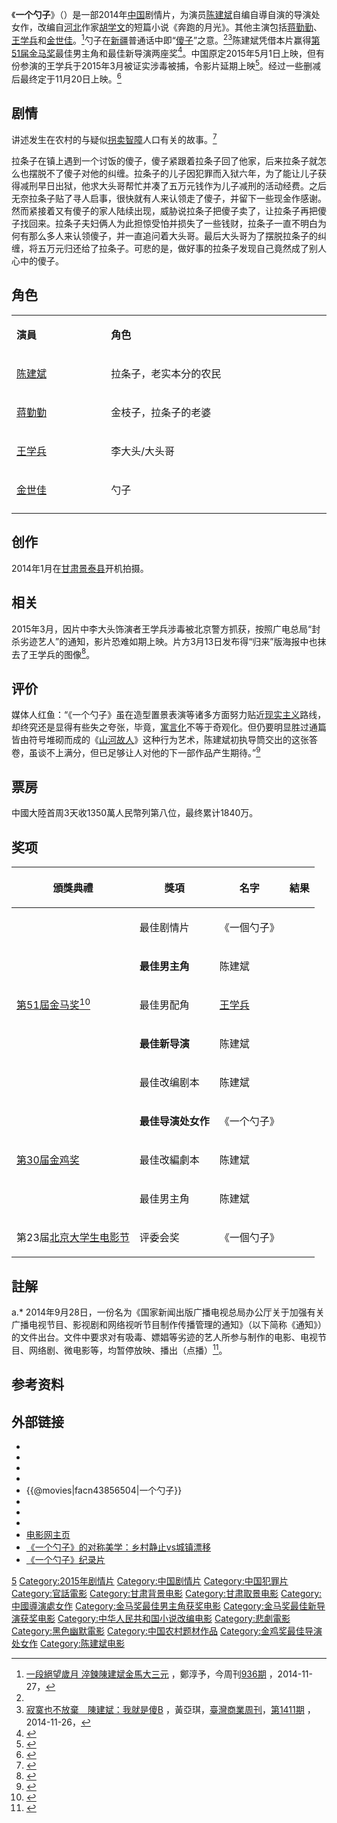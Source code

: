 {{Infobox Film
| name             = 一个勺子
| original_name    = A Fool
| image            = A Fool 2014.jpg
| caption          = 中国海报
| director         = [[陈建斌|陈建斌]]
| producer         = [[宋宪强|宋宪强]]
| writer           = 胡学文<br />[[陈建斌|陈建斌]]
| starring         = [[陈建斌|陈建斌]]<br />[[蒋勤勤|蒋勤勤]]<br />[[王学兵|王学兵]]
| music            = 
| cinematography   = [[谢天翔|谢天翔]]
| editing          = [[方媛|方媛]]
| studio           =[[山东嘉博文化发展有限公司|山东嘉博文化发展有限公司]]<br />业余时间影视投资有限公司<br /> 北京儒意欣欣影业投资有限公司<br /> 河北玛西亚文化传播有限公司<br />北京蓝钻文化传媒有限公司<br />厦门美图网科技有限公司
| distributor      =  宁波枫海传媒科技股份有限公司
| released         = {{CHN}}2015年11月20日
 | runtime          = 105 分钟<br />95 分钟（公映版）<ref>{{cite web |url=http://www.1905.com/news/20151119/950146.shtml |language= |title=《一个勺子》删减9分半：为了节奏不全因王学兵 |publisher=深圳晚报 |date=2015-11-19 |accessdate= |archive-url=https://web.archive.org/web/20151123095956/http://www.1905.com/news/20151119/950146.shtml |archive-date=2015-11-23 |dead-url=yes }}</ref>
| country          = {{CHN}}
| language         = [[普通話|普通話]]
| budget           = 
| gross            = 
| preceded_by     = 
| followed_by      =
| cn_name  = 
| tw_name  = 
| hk_name  = 
}}
《'''一个勺子'''》（{{lang-en|A Fool}}）是一部2014年[[中国|中国]]剧情片，为演员[[陈建斌|陈建斌]]自编自導自演的导演处女作，改编自[[河北|河北]]作家[[胡学文|胡学文]]的短篇小说《奔跑的月光》。其他主演包括[[蒋勤勤|蒋勤勤]]、[[王学兵|王学兵]]和[[金世佳|金世佳]]。<ref name="businesstoday-80417-112173">[http://www.businesstoday.com.tw/article-content-80417-112173 一段絕望歲月 淬鍊陳建斌金馬大三元] {{Wayback|url=http://www.businesstoday.com.tw/article-content-80417-112173 |date=20150209104021 }}，鄭淳予，今周刊[http://www.businesstoday.com.tw/article-content-80434-112167 936期] {{Wayback|url=http://www.businesstoday.com.tw/article-content-80434-112167 |date=20150209102913 }}，2014-11-27，{{zh-tw}}</ref>勺子在[[新疆|新疆]]普通话中即“[[傻瓜|傻子]]”之意。<ref name="艺术"/><ref name="businessweekly-56604">[http://www.businessweekly.com.tw/KArticle.aspx?ID=56604 寂寞也不放棄　陳建斌：我就是傻B] {{Wayback|url=http://www.businessweekly.com.tw/KArticle.aspx?ID=56604 |date=20150923195458 }}，黃亞琪，[[商業周刊_(臺灣)|臺灣商業周刊]]，[http://bw.businessweekly.com.tw/mag.php?id=2204 第1411期] {{Wayback|url=http://bw.businessweekly.com.tw/mag.php?id=2204 |date=20151123100735 }}，2014-11-26，{{zh-tw}}</ref>陈建斌凭借本片赢得[[第51届金马奖|第51届金马奖]]最佳男主角和最佳新导演两座奖<ref>{{cite web| url=http://et.21cn.com/movie/xinwen/huayu/a/2014/1122/23/28607230.shtml| language=| title=陈建斌金马奖夺影帝 《推拿》六奖成最大赢家| publisher=21CN娱乐| date=2014-11-22| accessdate=| deadurl=yes| archiveurl=https://web.archive.org/web/20141129135036/http://et.21cn.com/movie/xinwen/huayu/a/2014/1122/23/28607230.shtml| archivedate=2014-11-29| df=}}</ref>。中国原定2015年5月1日上映，但有份参演的王学兵于2015年3月被证实涉毒被捕，令影片延期上映{{ref|x|[a]}}<ref>{{cite web |url=http://ndapp.nandu.com/app.php?m=News&a=show&id=26519&ndfrom |language= |title=金马获奖影片《一个勺子》宣布延期上映 |publisher=南方都市报 |date=2015-04-27 |accessdate= |archive-url=https://web.archive.org/web/20150618092312/http://ndapp.nandu.com/app.php?m=News&a=show&id=26519&ndfrom |archive-date=2015-06-18 |dead-url=yes }}</ref>。经过一些删减后最终定于11月20日上映。<ref >{{cite web |url=http://ent.163.com/15/0918/19/B3QND58S000300B1.html |language= |title="一个勺子"王学兵戏份删至15分钟 11月20日上映 |publisher=网易娱乐 |date=2015-09-18 |accessdate= |archive-date=2016-03-05 |archive-url=https://web.archive.org/web/20160305020016/http://ent.163.com/15/0918/19/B3QND58S000300B1.html |dead-url=no }}</ref>

== 剧情 ==
讲述发生在农村的与疑似[[拐卖|拐卖]][[智障|智障]]人口有关的故事。<ref >{{cite web |url=http://www.rmzxb.com.cn/yw/fd/2014/10/02/387425.shtml |language= |title=金马奖黑马：陈建斌蒋勤勤“夫妻档”电影《一个勺子》获五项提名（组图） |publisher=新浪 |date=2014年10月2日 |accessdate= |archive-date=2015年9月24日 |archive-url=https://web.archive.org/web/20150924091541/http://www.rmzxb.com.cn/yw/fd/2014/10/02/387425.shtml |dead-url=no }}</ref>

拉条子在镇上遇到一个讨饭的傻子，傻子紧跟着拉条子回了他家，后来拉条子就怎么也摆脱不了傻子对他的纠缠。拉条子的儿子因犯罪而入狱六年，为了能让儿子获得减刑早日出狱，他求大头哥帮忙并凑了五万元钱作为儿子减刑的活动经费。之后无奈拉条子贴了寻人启事，很快就有人来认领走了傻子，并留下一些现金作感谢。然而紧接着又有傻子的家人陆续出现，威胁说拉条子把傻子卖了，让拉条子再把傻子找回来。拉条子夫妇俩人为此担惊受怕并损失了一些钱财，拉条子一直不明白为何有那么多人来认领傻子，并一直追问着大头哥。最后大头哥为了摆脱拉条子的纠缠，将五万元归还给了拉条子。可悲的是，做好事的拉条子发现自己竟然成了别人心中的傻子。

== 角色 ==
{|class="wikitable" width="50%"
|- style="background:cornflowerblue; color:white" align=center
|style="width:12%"|'''演員'''||style="width:28%"|'''角色'''
|-
| [[陈建斌|陈建斌]] || 拉条子，老实本分的农民 
|-
| [[蒋勤勤|蒋勤勤]] || 金枝子，拉条子的老婆
|-
|[[王学兵|王学兵]]||李大头/大头哥
|-
|[[金世佳|金世佳]]||勺子
|-
|}

== 创作 ==
2014年1月在[[甘肃|甘肃]][[景泰县|景泰县]]开机拍摄。

== 相关 ==
2015年3月，因片中李大头饰演者王学兵涉毒被北京警方抓获，按照广电总局“封杀劣迹艺人”的通知，影片恐难如期上映。片方3月13日发布得“归来”版海报中也抹去了王学兵的图像<ref>{{cite news|url=http://news.sina.com.cn/o/2015-03-14/053931605602.shtml|title=《一个勺子》深陷困局|date=2015-03-14|publisher=新浪|accessdate=2015-03-14|archive-date=2016-03-04|archive-url=https://web.archive.org/web/20160304102705/http://news.sina.com.cn/o/2015-03-14/053931605602.shtml|dead-url=no}}</ref>。

== 评价 ==
媒体人红鱼：“《一个勺子》虽在造型置景表演等诸多方面努力贴近[[现实主义|现实主义]]路线，却终究还是显得有些失之夸张，毕竟，[[寓言化|寓言化]]不等于奇观化。但仍要明显胜过通篇皆由符号堆砌而成的《[[山河故人|山河故人]]》这种行为艺术，陈建斌初执导筒交出的这张答卷，虽谈不上满分，但已足够让人对他的下一部作品产生期待。”<ref>{{cite web |url=http://ent.sina.com.cn/r/2015-11-20/doc-ifxkwuwy7010229.shtml |language= |title=《一个勺子》一丝善念 堕入地狱 |publisher=新京报 |date=2015年11月20日 |accessdate= |archive-date=2017-03-29 |archive-url=https://web.archive.org/web/20170329143439/http://ent.sina.com.cn/r/2015-11-20/doc-ifxkwuwy7010229.shtml |dead-url=no }}</ref>

== 票房 ==
中國大陸首周3天收1350萬人民幣列第八位，最终累计1840万。

== 奖项 ==
{| class="wikitable"
|-
! 頒獎典禮
! 獎項
! 名字
! 結果
|-	
|rowspan="5"|[[第51屆金马奖|第51屆金马奖]]<ref name="艺术">{{cite web |url=http://ent.ycwb.com/2014-10/13/content_7945973.htm |language= |title=揭秘"金马神秘片"《一个勺子》:到甘肃搞艺术 |publisher=羊城晚报 |date=2014-10-13 |accessdate= |archive-url=https://web.archive.org/web/20141016220750/http://ent.ycwb.com/2014-10/13/content_7945973.htm |archive-date=2014-10-16 |dead-url=yes }}</ref>
|最佳剧情片
|《一個勺子》
|{{nom}}
|-
|'''最佳男主角'''
|陈建斌
|{{won}}
|-
|最佳男配角
|[[王学兵|王学兵]]
|{{nom}}
|-
|'''最佳新导演'''
|陈建斌
|{{won}}
|-
|最佳改编剧本
|陈建斌
|{{nom}}
|-
|rowspan="3"|[[第30届金鸡奖|第30届金鸡奖]]
|'''最佳导演处女作'''
| 《一个勺子》
|{{won}}
|-
|最佳改編劇本
| 陈建斌
|{{nom}}
|-
|最佳男主角
|陈建斌
|{{nom}}
|-
|第23届[[北京大学生电影节|北京大学生电影节]]
|评委会奖
|《一個勺子》
|{{won}}
|}

== 註解 ==
{{note|x}}a.* 2014年9月28日，一份名为《国家新闻出版广播电视总局办公厅关于加强有关广播电视节目、影视剧和网络视听节目制作传播管理的通知》（以下简称《通知》）的文件出台。文件中要求对有吸毒、嫖娼等劣迹的艺人所参与制作的电影、电视节目、网络剧、微电影等，均暂停放映、播出（点播）<ref>{{cite web|url=http://www.sh.xinhuanet.com/2014-10/09/c_133701470.htm|language=|title=广电总局下发通知 影、视、网"封杀"劣迹艺人|publisher=新华网上海站|date=2014-10-09|accessdate=|deadurl=yes|archiveurl=https://web.archive.org/web/20160304110633/http://www.sh.xinhuanet.com/2014-10/09/c_133701470.htm|archivedate=2016-03-04}}</ref>。

== 参考资料 ==
{{reflist|2}}

== 外部链接 ==
*{{weibo|yigeshaozi}}
*{{facebook|afool.movie|一個勺子}}
*{{hkmdb title|17168|一个勺子}}
*{{Yahoomovie id|6047|一个勺子}}
*{{@movies|facn43856504|一个勺子}}
*{{mtime|217410|一个勺子}}
*{{douban}}
*{{imdb title|3856504|一个勺子}}
*[http://www.1905.com/mdb/film/2227921/ 电影网主页] {{Wayback|url=http://www.1905.com/mdb/film/2227921/ |date=20210507020435 }}
*[http://www.1905.com/news/20151123/950953.shtml#p1 《一个勺子》的对称美学：乡村静止vs城镇漂移] {{Wayback|url=http://www.1905.com/news/20151123/950953.shtml#p1 |date=20160529231600 }}
*[http://www.1905.com/vod/play/952682.shtml 《一个勺子》纪录片] {{Wayback|url=http://www.1905.com/vod/play/952682.shtml |date=20151208051154 }}
{{青年電影手冊華語十佳頒獎典禮華語十佳電影}}
{{DEFAULTSORT:YI}}
[[Category:2015年中国电影作品|5]]
[[Category:2015年剧情片|Category:2015年剧情片]]
[[Category:中国剧情片|Category:中国剧情片]]
[[Category:中国犯罪片|Category:中国犯罪片]]
[[Category:官話電影|Category:官話電影]]
[[Category:甘肃背景电影|Category:甘肃背景电影]]
[[Category:甘肃取景电影|Category:甘肃取景电影]]
[[Category:中國導演處女作|Category:中國導演處女作]]
[[Category:金马奖最佳男主角获奖电影|Category:金马奖最佳男主角获奖电影]]
[[Category:金马奖最佳新导演获奖电影|Category:金马奖最佳新导演获奖电影]]
[[Category:中华人民共和国小说改编电影|Category:中华人民共和国小说改编电影]]
[[Category:悲劇電影|Category:悲劇電影]]
[[Category:黑色幽默電影|Category:黑色幽默電影]]
[[Category:中国农村题材作品|Category:中国农村题材作品]]
[[Category:金鸡奖最佳导演处女作|Category:金鸡奖最佳导演处女作]]
[[Category:陈建斌电影|Category:陈建斌电影]]